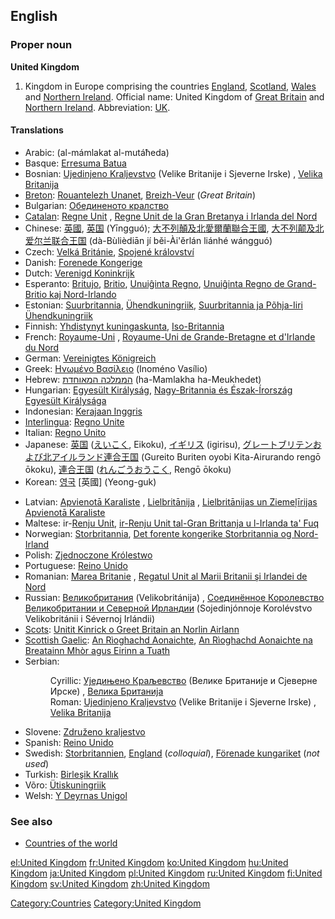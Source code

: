 {{wikipedia}}
==English==

===Proper noun===
'''United Kingdom'''

# Kingdom in Europe comprising the countries [[England]], [[Scotland]], [[Wales]] and [[Northern Ireland]]. Official name: United Kingdom of [[Great Britain]] and [[Northern Ireland]]. Abbreviation: [[UK]].

====Translations====
{{top}}
*Arabic: {{ARchar|[[المملكة المتحدة]]}} (al-mámlakat al-mutáħeda) {{f}}
*Basque: [[Erresuma Batua]]
*Bosnian: [[Ujedinjeno Kraljevstvo]] (Velike Britanije i Sjeverne Irske) {{n}}, [[Velika Britanija]] {{f}}
*[[Breton]]: [[Rouantelezh Unanet]], [[Breizh-Veur]] (''Great Britain'')
*Bulgarian: [[Обединеното кралство]]
*[[Catalan]]: [[Regne Unit]] {{m}}, [[Regne Unit de la Gran Bretanya i Irlanda del Nord]]
*Chinese: [[英國]], [[英国]] (Yīngguó); [[大不列顛及北愛爾蘭聯合王國]], [[大不列颠及北爱尔兰联合王国]] (dà-Bùlièdiān jí běi-Ài'ěrlán liánhé wángguó)
*Czech: [[Velká Británie]], [[Spojené království]]
*Danish: [[Forenede Kongerige]]
*Dutch: [[Verenigd Koninkrijk]]
*Esperanto: [[Britujo]], [[Britio]], [[Unuiĝinta Regno]], [[Unuiĝinta Regno de Grand-Britio kaj Nord-Irlando]]
*Estonian: [[Suurbritannia]], [[Ühendkuningriik]], [[Suurbritannia ja Põhja-Iiri Ühendkuningriik]]
*Finnish: [[Yhdistynyt kuningaskunta]], [[Iso-Britannia]]
*French: [[Royaume-Uni]] {{m}}, [[Royaume-Uni de Grande-Bretagne et d'Irlande du Nord]] {{m}}
*German: [[Vereinigtes Königreich]] {{n}}
*Greek: [[Ηνωμένο Βασίλειο]] (Inoméno Vasílio) {{n}}
*Hebrew: [[הממלכה המאוחדת]] (ha-Mamlakha ha-Meukhedet)
*Hungarian: [[Egyesült Királyság]], [[Nagy-Britannia és Észak-Írország Egyesült Királysága]]
*Indonesian: [[Kerajaan Inggris]]
*[[Interlingua]]: [[Regno Unite]]
*Italian: [[Regno Unito]] {{m}}
*Japanese: [[英国]] ([[えいこく]], Eikoku), [[イギリス]] (igirisu), [[グレートブリテンおよび北アイルランド連合王国]] (Gureito Buriten oyobi Kita-Airurando rengō ōkoku), [[連合王国]] ([[れんごうおうこく]], Rengō ōkoku)
*Korean: [[영국]] [英國] (Yeong-guk)
{{mid}}
*Latvian: [[Apvienotā Karaliste]] {{f}}, [[Lielbritānija]] {{f}}, [[Lielbritānijas un Ziemeļīrijas Apvienotā Karaliste]] {{f}}
*Maltese: ir-[[Renju Unit]], [[ir-Renju Unit tal-Gran Brittanja u l-Irlanda ta' Fuq]] 
*Norwegian: [[Storbritannia]], [[Det forente kongerike Storbritannia og Nord-Irland]]
*Polish: [[Zjednoczone Królestwo]] {{n}} 
*Portuguese: [[Reino Unido]] {{m}}
*Romanian: [[Marea Britanie]] {{f}}, [[Regatul Unit al Marii Britanii şi Irlandei de Nord]] {{n}}
*Russian: [[Великобритания]] (Velikobritánija) {{f}}, [[Соединённое Королевство Великобритании и Северной Ирландии]] (Sojedinjónnoje Korolévstvo Velikobritánii i Sévernoj Irlándii) {{n}}
*[[Scots]]: [[Unitit Kinrick o Greet Britain an Norlin Airlann]]
*[[Scottish Gaelic]]: [[An Rìoghachd Aonaichte]], [[An Rìoghachd Aonaichte na Breatainn Mhòr agus Eirinn a Tuath]]
*Serbian:
*:Cyrillic: [[Уједињено Краљевство]] (Велике Британије и Сјеверне Ирске) {{n}}, [[Велика Британија]] {{f}}
*:Roman: [[Ujedinjeno Kraljevstvo]] (Velike Britanije i Sjeverne Irske) {{n}}, [[Velika Britanija]] {{f}}
*Slovene: [[Združeno kraljestvo]] {{n}}
*Spanish: [[Reino Unido]] {{m}}
*Swedish: [[Storbritannien]], [[England]] (''colloquial''), [[Förenade kungariket]] (''not used'')
*Turkish: [[Birleşik Krallık]]
*Võro: [[Ütiskuningriik]]
*Welsh: [[Y Deyrnas Unigol]]
{{bottom}}

===See also===
*[[Countries of the world]]

[[Category:Countries]]
[[Category:United Kingdom]]

[[el:United Kingdom]]
[[fr:United Kingdom]]
[[ko:United Kingdom]]
[[hu:United Kingdom]]
[[ja:United Kingdom]]
[[pl:United Kingdom]]
[[ru:United Kingdom]]
[[fi:United Kingdom]]
[[sv:United Kingdom]]
[[zh:United Kingdom]]